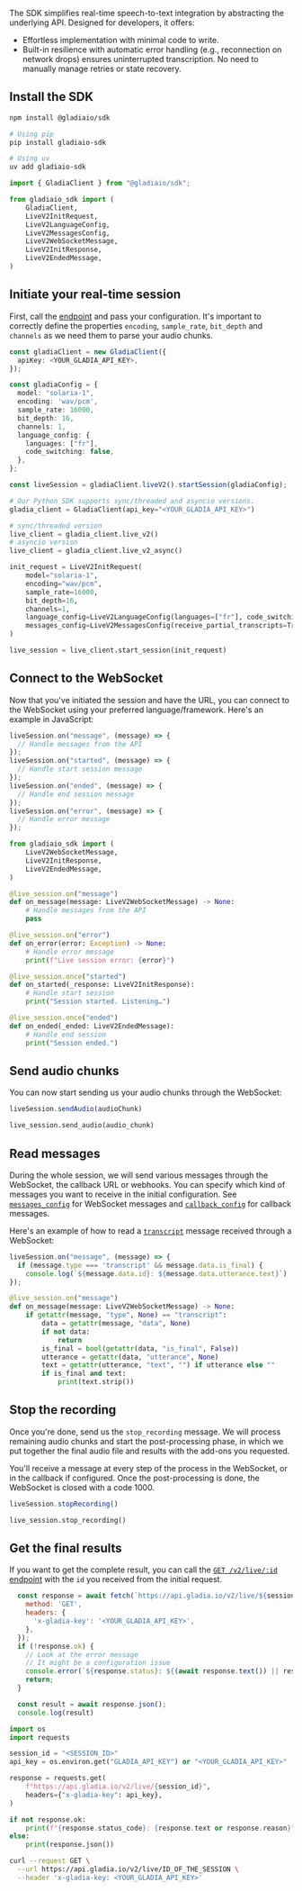 
The SDK simplifies real-time speech-to-text integration by abstracting the underlying API. Designed for developers, it offers:
- Effortless implementation with minimal code to write.
- Built-in resilience with automatic error handling (e.g., reconnection on network drops) ensures uninterrupted transcription. No need to manually manage retries or state recovery.

## Install the SDK

<CodeGroup>

```sh JavaScript
npm install @gladiaio/sdk
```

```sh Python
# Using pip
pip install gladiaio-sdk

# Using uv
uv add gladiaio-sdk
```

</CodeGroup>

<CodeGroup>

```javascript JavaScript
import { GladiaClient } from "@gladiaio/sdk";
```

```python Python
from gladiaio_sdk import (
    GladiaClient,
    LiveV2InitRequest,
    LiveV2LanguageConfig,
    LiveV2MessagesConfig,
    LiveV2WebSocketMessage,
    LiveV2InitResponse,
    LiveV2EndedMessage,
)
```

</CodeGroup>

## Initiate your real-time session

First, call the [ endpoint](/api-reference/v2/live/init) and pass your configuration.
It's important to correctly define the properties `encoding`, `sample_rate`, `bit_depth` and `channels` as we need them to parse your audio chunks.

<CodeGroup>

```typescript JavaScript
const gladiaClient = new GladiaClient({
  apiKey: <YOUR_GLADIA_API_KEY>,
});

const gladiaConfig = {
  model: "solaria-1",
  encoding: 'wav/pcm',
  sample_rate: 16000,
  bit_depth: 16,
  channels: 1,
  language_config: {
    languages: ["fr"],
    code_switching: false,
  },
};

const liveSession = gladiaClient.liveV2().startSession(gladiaConfig);
```

```python Python
# Our Python SDK supports sync/threaded and asyncio versions.
gladia_client = GladiaClient(api_key="<YOUR_GLADIA_API_KEY>")

# sync/threaded version
live_client = gladia_client.live_v2()
# asyncio version
live_client = gladia_client.live_v2_async()

init_request = LiveV2InitRequest(
    model="solaria-1",
    encoding="wav/pcm",
    sample_rate=16000,
    bit_depth=16,
    channels=1,
    language_config=LiveV2LanguageConfig(languages=["fr"], code_switching=False),
    messages_config=LiveV2MessagesConfig(receive_partial_transcripts=True),
)

live_session = live_client.start_session(init_request)
```

</CodeGroup>


<WhyPostToOpenWebSocket />

## Connect to the WebSocket

Now that you've initiated the session and have the URL, you can connect to the WebSocket using your preferred language/framework. Here's an example in JavaScript:

<CodeGroup>

```typescript JavaScript
liveSession.on("message", (message) => {
  // Handle messages from the API
});
liveSession.on("started", (message) => {
  // Handle start session message
});
liveSession.on("ended", (message) => {
  // Handle end session message
});
liveSession.on("error", (message) => {
  // Handle error message
});
```

```python Python
from gladiaio_sdk import (
    LiveV2WebSocketMessage,
    LiveV2InitResponse,
    LiveV2EndedMessage,
)

@live_session.on("message")
def on_message(message: LiveV2WebSocketMessage) -> None:
    # Handle messages from the API
    pass

@live_session.on("error")
def on_error(error: Exception) -> None:
    # Handle error message
    print(f"Live session error: {error}")

@live_session.once("started")
def on_started(_response: LiveV2InitResponse):
    # Handle start session
    print("Session started. Listening…")

@live_session.once("ended")
def on_ended(_ended: LiveV2EndedMessage):
    # Handle end session
    print("Session ended.")
```

</CodeGroup>

## Send audio chunks

You can now start sending us your audio chunks through the WebSocket:

<CodeGroup>


```typescript JavaScript
liveSession.sendAudio(audioChunk)
```

```python Python
live_session.send_audio(audio_chunk)
```

</CodeGroup>

## Read messages
During the whole session, we will send various messages through the WebSocket, the callback URL or webhooks. You can specify which kind of messages you want to receive in the initial configuration. See [`messages_config`](/api-reference/v2/live/init) for WebSocket messages and [`callback_config`](/api-reference/v2/live/init) for callback messages.

Here's an example of how to read a [`transcript`](/api-reference/v2/live/message/transcript) message received through a WebSocket:

<CodeGroup>

```javascript JavaScript
liveSession.on("message", (message) => {
  if (message.type === 'transcript' && message.data.is_final) {
    console.log(`${message.data.id}: ${message.data.utterance.text}`)
});
```

```python Python
@live_session.on("message")
def on_message(message: LiveV2WebSocketMessage) -> None:
    if getattr(message, "type", None) == "transcript":
        data = getattr(message, "data", None)
        if not data:
            return
        is_final = bool(getattr(data, "is_final", False))
        utterance = getattr(data, "utterance", None)
        text = getattr(utterance, "text", "") if utterance else ""
        if is_final and text:
            print(text.strip())
```
</CodeGroup>

<PartialsTip />

## Stop the recording

Once you're done, send us the `stop_recording` message. We will process remaining audio chunks and start the post-processing phase, in which we put together the final audio file and results with the add-ons you requested.

You'll receive a message at every step of the process in the WebSocket, or in the callback if configured. Once the post-processing is done, the WebSocket is closed with a code 1000.

<CodeGroup>


```javascript JavaScript
liveSession.stopRecording()
```

```python Python
live_session.stop_recording()
```

</CodeGroup>

## Get the final results

If you want to get the complete result, you can call the [`GET /v2/live/:id` endpoint](/api-reference/v2/live/get) with the `id` you received from the initial request.

<CodeGroup>

```javascript JavaScript
  const response = await fetch(`https://api.gladia.io/v2/live/${sessionId}`, {
    method: 'GET',
    headers: {
      'x-gladia-key': '<YOUR_GLADIA_API_KEY>',
    },
  });
  if (!response.ok) {
    // Look at the error message
    // It might be a configuration issue
    console.error(`${response.status}: ${(await response.text()) || response.statusText}`)
    return;
  }

  const result = await response.json();
  console.log(result)
```


```python Python
import os
import requests

session_id = "<SESSION_ID>"
api_key = os.environ.get("GLADIA_API_KEY") or "<YOUR_GLADIA_API_KEY>"

response = requests.get(
    f"https://api.gladia.io/v2/live/{session_id}",
    headers={"x-gladia-key": api_key},
)

if not response.ok:
    print(f"{response.status_code}: {response.text or response.reason}")
else:
    print(response.json())
```


```bash cURL
curl --request GET \
  --url https://api.gladia.io/v2/live/ID_OF_THE_SESSION \
  --header 'x-gladia-key: <YOUR_GLADIA_API_KEY>'
```

</CodeGroup>